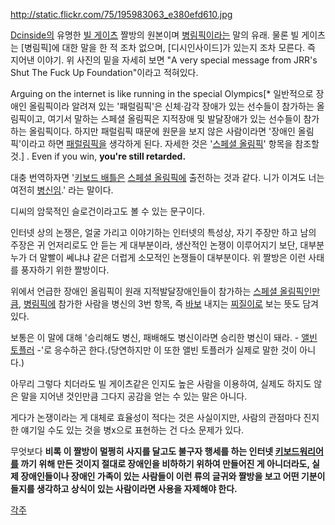 http://static.flickr.com/75/195983063_e380efd610.jpg

[[Dcinside]]의 유명한 [[빌 게이츠]] 짤방의 원본이며 [[병림픽]]이라는 말의 유래.
물론 빌 게이츠는 [병림픽]에 대한 말을 한 적 조차 없으며, [디시인사이드]가 있는지 조차 모른다. 즉 지어낸 이야기. 위 사진의 밑을 자세히 보면 "A very special message from JRR's Shut The Fuck Up Foundation"이라고 적혀있다.

Arguing on the internet is like running in the special Olympics[* 일반적으로 장애인 올림픽이라 알려져 있는 '패럴림픽'은 신체·감각 장애가 있는 선수들이 참가하는 올림픽이고, 여기서 말하는 스페셜 올림픽은 지적장애 및 발달장애가 있는 선수들이 참가하는 올림픽이다. 하지만 패럴림픽 때문에 원문을 보지 않은 사람이라면 '장애인 올림픽'이라고 하면 [[패럴림픽]]을 생각하게 된다. 자세한 것은 '[[스페셜 올림픽]]' 항목을 참조할 것.] . Even if you win, '''you're still retarded.'''

대충 번역하자면 '[[키보드 배틀]]은 [[스페셜 올림픽]]에 출전하는 것과 같다. 니가 이겨도 너는 여전히 [[병신]]임.' 라는 말이다.

디씨의 암묵적인 슬로건이라고도 볼 수 있는 문구이다.

인터넷 상의 논쟁은, 얼굴 가리고 이야기하는 인터넷의 특성상, 자기 주장만 하고 남의 주장은 귀 언저리로도 안 듣는 게 대부분이라, 생산적인 논쟁이 이루어지기 보단, 대부분 누가 더 말빨이 쎄냐냐 같은 더럽게 소모적인 논쟁들이 대부분이다. 위 짤방은 이런 사태를 풍자하기 위한 짤방이다.

위에서 언급한 장애인 올림픽이 원래 지적발달장애인들이 참가하는 [[스페셜 올림픽]]인만큼, [[병림픽]]에 참가한 사람을 병신의 3번 항목, 즉 [[바보]] 내지는 [[찌질이]]로 보는 뜻도 담겨 있다.

보통은 이 말에 대해 '승리해도 병신, 패배해도 병신이라면 승리한 병신이 돼라. - [[앨빈 토플러]] -'로 응수하곤 한다.(당연하지만 이 또한 앨빈 토플러가 실제로 말한 것이 아니다.)

아무리 그렇다 치더라도 빌 게이츠같은 인지도 높은 사람을 이용하여, 실제도 하지도 않은 말을 지어낸 것인만큼 그다지 공감을 얻는 수 있는 말은 아니다.

게다가 논쟁이라는 게 대체로 효율성이 적다는 것은 사실이지만, 사람의 관점마다 진지한 얘기일 수도 있는 것을 병x으로 표현하는 건 다소 문제가 있다.

무엇보다 '''비록 이 짤방이 멀쩡히 사지를 달고도 불구자 행세를 하는 인터넷 [[키보드워리어]]를 까기 위해 만든 것이지 절대로 장애인을 비하하기 위하여 만들어진 게 아니더라도, 실제 장애인들이나 장애인 가족이 있는 사람들이 이런 류의 글귀와 짤방을 보고 어떤 기분이 들지를 생각하고 상식이 있는 사람이라면 사용을 자제해야 한다.'''

[[각주]]
